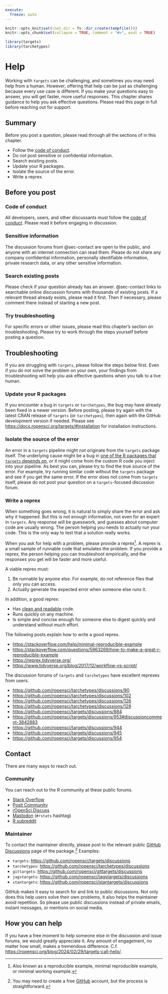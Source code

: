 ```yaml
---
execute:
  freeze: auto
---
```


```r
knitr::opts_knit$set(root.dir = fs::dir_create(tempfile()))
knitr::opts_chunk$set(collapse = TRUE, comment = "#>", eval = TRUE)
```

```r
library(targets)
library(tarchetypes)
```

# Help {#help}

Working with `targets` can be challenging, and sometimes you may need help from a human.
However, offering that help can be just as challenging because every use case is different.
If you make your questions easy to answer, you will get faster, more useful responses.
This chapter shares guidance to help you ask effective questions.
Please read this page in full before reaching out for support.

:::{.callout-note}

## Summary

Before you post a question, please read through all the sections of in this chapter.

* Follow the [code of conduct](https://ropensci.org/code-of-conduct/).
* Do not post sensitive or confidential information.
* Search existing posts.
* Update your R packages.
* Isolate the source of the error.
* Write a reprex.
:::

## Before you post

### Code of conduct

All developers, users, and other discussants must follow the [code of conduct](https://ropensci.org/code-of-conduct/). Please read it before engaging in discussion.

### Sensitive information

The discussion forums from @sec-contact are open to the public, and anyone with an internet connection can read them. Please do not share any company confidential information, personally identifiable information, private research data, or any other sensitive information.

### Search existing posts

Please check if your question already has an answer. @sec-contact links to searchable online discussion forums with thousands of existing posts. If a relevant thread already exists, please read it first. Then if necessary, please comment there instead of starting a new post.

### Try troubleshooting

For specific errors or other issues, please read this chapter's section on troubleshooting. Please try to work through the steps yourself before posting a question.

## Troubleshooting

If you are struggling with `targets`, please follow the steps below first.
Even if you do not solve the problem on your own, your findings from troubleshooting will help you ask effective questions when you talk to a live human.

### Update your R packages

If you encounter a bug in `targets` or `tarchetypes`, the bug may have already been fixed in a newer version. Before posting, please try again with the latest CRAN release of `targets` (or `tarchetypes`), then again with the GitHub development version if needed. Please see <https://docs.ropensci.org/targets/#installation> for installation instructions.

### Isolate the source of the error

An error in a `targets` pipeline might not originate from the `targets` package itself.
The underlying cause might be a bug in [one of the R packages that `targets` depends on](https://github.com/ropensci/targets/blob/a419fb99d3c07e2270f2507c8d6ec83d87cb85d6/DESCRIPTION#L58-L112), or it might come from the custom R code you inject into your pipeline.
As best you can, please try to find the true source of the error.
For example, try running similar code without the `targets` package and see if you get the same error.
If the error does not come from `targets` itself, please do not post your question on a `targets`-focused discussion forum.

### Write a reprex

When something goes wrong, it is natural to simply share the error and ask why it happened.
But this is not enough information, not even for an expert in `targets`.
Any response will be guesswork, and guesses about computer code are usually wrong.
The person helping you needs to actually run your code.
This is the only way to test that a solution really works.

When you ask for help with a problem, please provide a reprex^[Also known as a reproducible example, minimal reproducible example, or minimal working example.].
A reprex is a small sample of runnable code that emulates the problem.
If you provide a reprex, the person helping you can troubleshoot empirically, and the responses you get will be faster and more useful.

A viable reprex must:

1. Be runnable by anyone else. For example, do not reference files that only you can access.
2. Actually generate the expected error when someone else runs it.

In addition, a good reprex:

* Has [clean and readable](https://style.tidyverse.org/) code.
* Runs quickly on any machine.
* Is simple and concise enough for someone else to digest quickly and understand without much effort.

The following posts explain how to write a good reprex.

  * <https://stackoverflow.com/help/minimal-reproducible-example>
  * <https://stackoverflow.com/questions/5963269/how-to-make-a-great-r-reproducible-example>
  * <https://reprex.tidyverse.org/>
  * <https://www.tidyverse.org/blog/2017/12/workflow-vs-script/>

The discussion forums of `targets` and `tarchetypes` have excellent reprexes from users.

  * <https://github.com/ropensci/tarchetypes/discussions/90>
  * <https://github.com/ropensci/tarchetypes/discussions/102>
  * <https://github.com/ropensci/tarchetypes/discussions/126>
  * <https://github.com/ropensci/tarchetypes/discussions/129>
  * <https://github.com/ropensci/targets/discussions/884>
  * <https://github.com/ropensci/targets/discussions/953#discussioncomment-3842883>
  * <https://github.com/ropensci/targets/discussions/944>
  * <https://github.com/ropensci/targets/discussions/945>
  * <https://github.com/ropensci/targets/discussions/954>

## Contact {#sec-contact}

There are many ways to reach out.

### Community

You can reach out to the R community at these public forums.

* [Stack Overflow](https://stackoverflow.com/)
* [Posit Community](https://community.rstudio.com/)
* [rOpenSci Discuss](https://discuss.ropensci.org)
* [Mastodon](https://mastodon.social) (`#rstats` hashtag)
* [R subreddit](https://www.reddit.com/r/rstats/)

### Maintainer

To contact the maintainer directly, please post to the relevant public [GitHub Discussions](https://github.com/features/discussions) page of the package.^[You may need to create a free [GitHub](https://github.com/) account, but the process is straightforward.] Examples:

* `targets`: <https://github.com/ropensci/targets/discussions>
* `tarchetypes`: <https://github.com/ropensci/tarchetypes/discussions>
* `gittargets`: <https://github.com/ropensci/gittargets/discussions>
* `jagstargets`: <https://github.com/ropensci/jagstargets/discussions>
* `stantargets`: <https://github.com/ropensci/stantargets/discussions>

GitHub makes it easy to search for and link to public discussions. Not only does this help users solve their own problems, it also helps the maintainer avoid repetition.
So please use public discussions instead of private emails, instant messages, or mentions on social media.

## How you can help {#sec-help-user}

If you have a free moment to help someone else in the discussion and issue forums, we would greatly appreciate it. Any amount of engagement, no matter how small, makes a tremendous difference. C.f. <https://ropensci.org/blog/2024/02/29/targets-call-help/>.
